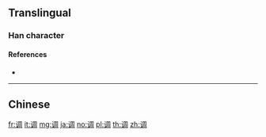 {{character info/new}}
{{also|調}}
==Translingual==
{{stroke order|strokes=10}}

===Han character===
{{Han char|rn=149|rad=讠|as=08|sn=10|four=|canj=IVBGR|ids=⿰讠周}}

====References====
* {{Han ref|kx=1188.181|hdz=63990.010|uh=8C03|ud=35843}}

----

==Chinese==
{{zh-see|調}}

[[fr:调]]
[[it:调]]
[[mg:调]]
[[ja:调]]
[[no:调]]
[[pl:调]]
[[th:调]]
[[zh:调]]
